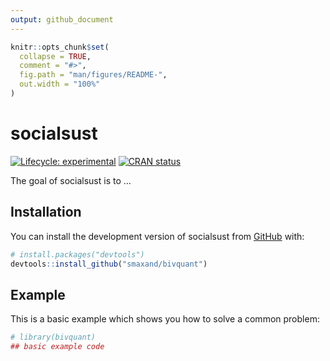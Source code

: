 ```yaml
---
output: github_document
---
```


<!-- README.md is generated from README.Rmd. Please edit that file -->

```r
knitr::opts_chunk$set(
  collapse = TRUE,
  comment = "#>",
  fig.path = "man/figures/README-",
  out.width = "100%"
)
```

# socialsust

<!-- badges: start -->
[![Lifecycle: experimental](https://img.shields.io/badge/lifecycle-experimental-orange.svg)](https://lifecycle.r-lib.org/articles/stages.html#experimental)
[![CRAN status](https://www.r-pkg.org/badges/version/bivquant)](https://CRAN.R-project.org/package=bivquant)
<!-- badges: end -->

The goal of socialsust is to ...

## Installation

You can install the development version of socialsust from [GitHub](https://github.com/) with:

``` r
# install.packages("devtools")
devtools::install_github("smaxand/bivquant")
```

## Example

This is a basic example which shows you how to solve a common problem:

```r
# library(bivquant)
## basic example code
```
